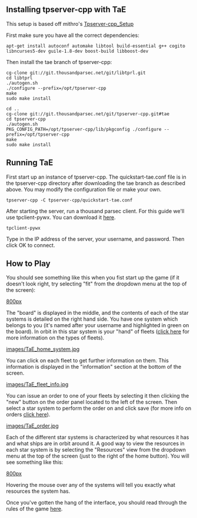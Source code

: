 == Installing tpserver-cpp with TaE ==
This setup is based off mithro's [[Tpserver-cpp_Setup]]

First make sure you have all the correct dependencies:
<pre>
apt-get install autoconf automake libtool build-essential g++ cogito libncurses5-dev guile-1.8-dev boost-build libboost-dev
</pre>

Then install the tae branch of tpserver-cpp:
<pre>
cg-clone git://git.thousandparsec.net/git/libtprl.git
cd libtprl
./autogen.sh
./configure --prefix=/opt/tpserver-cpp
make
sudo make install

cd ..
cg-clone git://git.thousandparsec.net/git/tpserver-cpp.git#tae
cd tpserver-cpp
./autogen.sh
PKG_CONFIG_PATH=/opt/tpserver-cpp/lib/pkgconfig ./configure --prefix=/opt/tpserver-cpp
make
sudo make install
</pre>


==Running TaE==
First start up an instance of tpserver-cpp. The quickstart-tae.conf file is in the tpserver-cpp directory after downloading the tae branch as described above. You may modify the configuration file or make your own.
<pre>
tpserver-cpp -C tpserver-cpp/quickstart-tae.conf
</pre>

After starting the server, run a thousand parsec client. For this guide we'll use tpclient-pywx. You can download it [http://thousandparsec.net/tp/downloads.php here].
<pre>
tpclient-pywx
</pre>

Type in the IP address of the server, your username, and password. Then click OK to connect.


==How to Play==
You should see something like this when you fist start up the game (if it doesn't look right, try selecting "fit" from the dropdown menu at the top of the screen):

[[images/TaE_Board1.png|800px]]


The "board" is displayed in the middle, and the contents of each of the star systems is detailed on the right hand side. You have one system which belongs to you (it's named after your username and highlighted in green on the board). In orbit in this star system is your "hand" of fleets ([http://www.thousandparsec.net/wiki/Tigris_and_Euphrates#Resources.2C_Colonists.2C_Leaders.2C_and_Allied_Regions click here] for more information on the types of fleets).

[[images/TaE_home_system.jpg]]


You can click on each fleet to get further information on them. This information is displayed in the "information" section at the bottom of the screen.

[[images/TaE_fleet_info.jpg]]


You can issue an order to one of your fleets by selecting it then clicking the "new" button on the order panel located to the left of the screen. Then select a star system to perform the order on and click save (for more info on orders [http://www.thousandparsec.net/wiki/Tigris_and_Euphrates#Turns_and_Orders click here]).

[[images/TaE_order.jpg]]


Each of the different star systems is characterized by what resources it has and what ships are in orbit around it. A good way to view the resources in each star system is by selecting the "Resources" view from the dropdown menu at the top of the screen (just to the right of the home button).  You will see something like this:

[[images/TaE_Board2.png|800px]]


Hovering the mouse over any of the systems will tell you exactly what resources the system has.

Once you've gotten the hang of the interface, you should read through the rules of the game [http://www.thousandparsec.net/wiki/Tigris_and_Euphrates#Rules here].

